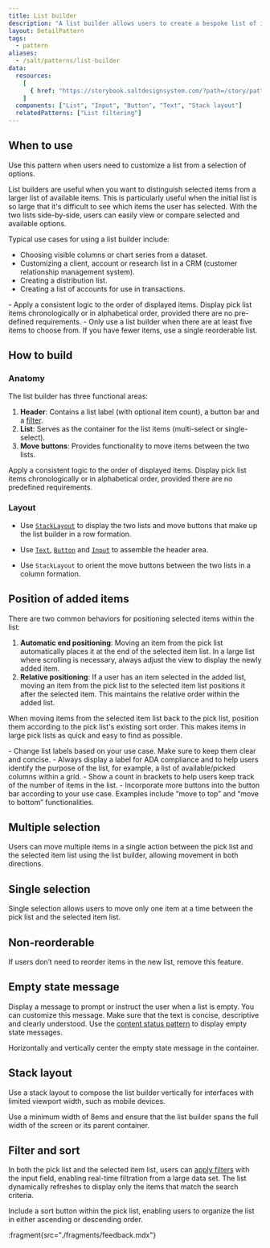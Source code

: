 ```yaml
---
title: List builder
description: "A list builder allows users to create a bespoke list of items from an original list, also known as a pick list, adding or removing items as required. Users can filter the items by using the filter input field."
layout: DetailPattern
tags:
  - pattern
aliases:
  - /salt/patterns/list-builder
data:
  resources:
    [
      { href: "https://storybook.saltdesignsystem.com/?path=/story/patterns-list-builder--single-select", label: "List builder examples" },
    ]
  components: ["List", "Input", "Button", "Text", "Stack layout"]
  relatedPatterns: ["List filtering"]
---
```


  <Diagram
    src="/img/patterns/list-builder/list-builder.png"
    alt="An example of a list builder."
    contentPosition="top"
    border
  />

## When to use

Use this pattern when users need to customize a list from a selection of options. 

List builders are useful when you want to distinguish selected items from a larger list of available items. This is particularly useful when the initial list is so large that it's difficult to see which items the user has selected. With the two lists side-by-side, users can easily view or compare selected and available options.

Typical use cases for using a list builder include:
- Choosing visible columns or chart series from a dataset.
- Customizing a client, account or research list in a CRM (customer relationship management system).
- Creating a distribution list.
- Creating a list of accounts for use in transactions.

<GuidanceCallout type="positive" customPillText="Best practices">
- Apply a consistent logic to the order of displayed items. Display pick list items chronologically or in alphabetical order, provided there are no pre-defined requirements.
- Only use a list builder when there are at least five items to choose from. If you have fewer items, use a single reorderable list.
</GuidanceCallout>

## How to build

### Anatomy

The list builder has three functional areas:

1. **Header**: Contains a list label (with optional item count), a button bar and a [filter](/salt/patterns/list-filtering).
2. **List**: Serves as the container for the list items (multi-select or single-select).
3. **Move buttons**: Provides functionality to move items between the two lists.

  <Diagram
    src="/img/patterns/list-builder/list-builder-anatomy.png"
    alt="Anatomy of a list builder"
    contentPosition="top"
    border
  />

<GuidanceCallout type="positive" customPillText="Best practices">
Apply a consistent logic to the order of displayed items. Display pick list items chronologically or in alphabetical order, provided there are no predefined requirements.
</GuidanceCallout>

### Layout

- Use [`StackLayout`](/salt/components/layouts/stack-layout) to display the two lists and move buttons that make up the list builder in a row formation.
- Use [`Text`](/salt/components/text), [`Button`](/salt/components/button) and [`Input`](/salt/components/input) to assemble the header area.
- Use `StackLayout` to orient the move buttons between the two lists in a column formation.

  <Diagram
    src="/img/patterns/list-builder/list-builder-layout.png"
    alt="Layout for a list builder."
    contentPosition="top"
    border
  />

## Position of added items

There are two common behaviors for positioning selected items within the list:

1. **Automatic end positioning**: Moving an item from the pick list automatically places it at the end of the selected item list. In a large list where scrolling is necessary, always adjust the view to display the newly added item.
2. **Relative positioning**: If a user has an item selected in the added list, moving an item from the pick list to the selected item list positions it after the selected item. This maintains the relative order within the added list.

When moving items from the selected item list back to the pick list, position them according to the pick list's existing sort order. This makes items in large pick lists as quick and easy to find as possible.

<GuidanceCallout type="positive" customPillText="Best practices">
- Change list labels based on your use case. Make sure to keep them clear and concise.
- Always display a label for ADA compliance and to help users identify the purpose of the list, for example, a list of available/picked columns within a grid.
- Show a count in brackets to help users keep track of the number of items in the list.
- Incorporate more buttons into the button bar according to your use case. Examples include “move to top” and “move to bottom” functionalities.
</GuidanceCallout>

## Multiple selection

Users can move multiple items in a single action between the pick list and the selected item list using the list builder, allowing movement in both directions.

  <Diagram
    src="/img/patterns/list-builder/multi-select-list-builder.png"
    alt="Multiple selections with a list builder."
    contentPosition="top"
    border
    caption="Multiple selections with a list builder."
  />

## Single selection

Single selection allows users to move only one item at a time between the pick list and the selected item list.

  <Diagram
    src="/img/patterns/list-builder/single-select-list-builder.png"
    alt="Single selection with a list builder."
    contentPosition="top"
    border
    caption="Single selection with a list builder."
  />

## Non-reorderable

If users don’t need to reorder items in the new list, remove this feature.

  <Diagram
    src="/img/patterns/list-builder/non-reorderable-list-builder.png"
    alt="Single selection with a list builder."
    contentPosition="top"
    border
    caption="In the above example, the header lacks reordering controls."
  />

## Empty state message

Display a message to prompt or instruct the user when a list is empty. You can customize this message. Make sure that the text is concise, descriptive and clearly understood. Use the [content status pattern](/salt/patterns/content-status) to display empty state messages.

  <Diagram
    src="/img/patterns/list-builder/empty-list.png"
    alt="An empty state message."
    contentPosition="top"
    border
    caption="An empty state message."
  />

<GuidanceCallout type="positive" customPillText="Best practices">
Horizontally and vertically center the empty state message in the container.
</GuidanceCallout>

## Stack layout

Use a stack layout to compose the list builder vertically for interfaces with limited viewport width, such as mobile devices. 

  <Diagram
    src="/img/patterns/list-builder/stack-layout-list-builder.png"
    alt="A vertically aligned list builder."
    contentPosition="top"
    border
    caption="A vertically aligned list builder using a stack layout."
  />

<GuidanceCallout type="positive" customPillText="Best practices">
Use a minimum width of 8ems and ensure that the list builder spans the full width of the screen or its parent container.
</GuidanceCallout>

## Filter and sort

In both the pick list and the selected item list, users can [apply filters](/salt/patterns/list-filtering) with the input field, enabling real-time filtration from a large data set. The list dynamically refreshes to display only the items that match the search criteria.

  <Diagram
    src="/img/patterns/list-builder/filtering-list.png"
    alt="Filter and sort behaviors for a list builder."
    contentPosition="top"
    border
    caption="Filter and sort behaviors for a list builder."
  />

<GuidanceCallout type="positive" customPillText="Best practices">
Include a sort button within the pick list, enabling users to organize the list in either ascending or descending order.
</GuidanceCallout>

:fragment{src="./fragments/feedback.mdx"}
